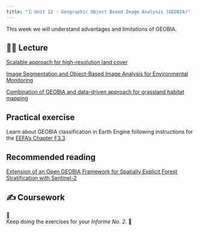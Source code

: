 ```yaml
---
title: "🗓️ Unit 12 - Geographic Object Based Image Analysis (GEOBIA)"
---
```


This week we will understand advantages and limitations of GEOBIA.


## 👨‍🏫 Lecture  


[Scalable approach for high-resolution land cover](https://journalofbigdata.springeropen.com/counter/pdf/10.1186/s40537-023-00770-z.pdf)


[Image Segmentation and Object-Based Image Analysis for Environmental Monitoring](https://www.iges.or.jp/en/publication_documents/pub/peer/en/10865/RS+-+Johnson+and+Ma+2020.pdf)

[Combination of GEOBIA and data-driven approach for grassland habitat mapping](https://www.sciencedirect.com/science/article/pii/S2666017225000203)

## Practical exercise

Learn about GEOBIA classification in Earth Engine following instructions for the [EEFA's  Chapter F3.3](https://docs.google.com/document/d/1Lv0GEh2nzqigoXPulkNT8ME_V4NKgt9gsIY6KxVj2_o/edit)

## Recommended reading

[Extension of an Open GEOBIA Framework for Spatially Explicit Forest Stratification with Sentinel-2](https://www.mdpi.com/2072-4292/14/3/727)


## ✍️ Coursework

🚧   
Keep doing the exercises for your *Informe No. 2*.
🚧


